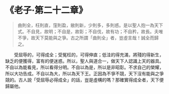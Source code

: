 # 《老子·第二十二章》

> 曲則全，枉則直，窪則盈，敝則新，少則多，多則惑。是以聖人抱一為天下式。不自見，故明；不自是，故彰；不自伐，故有功；不自矜，故長。夫唯不爭，故天下莫能與之爭。古之所謂「曲則全」者，豈虛言哉！誠全而歸之。

&emsp;&emsp;受屈辱的，可得成全；受冤枉的，可得伸直；低洼的得充滿，將殘的得新生，缺乏的便獲得，富有的便迷惑。所以，聖人與道合一，做天下人認識上天的器具。不自以為能看見，所以看得分明。不自以為是，所以是非昭彰。不求自己的榮耀，所以大功告成。不自以為大，所以為天下王。正因為不爭不競，天下沒有能與之爭競的。古人說「受屈辱必得成全」的話，豈是虛構的嗎？那確實得成全者，天下便歸屬他。
